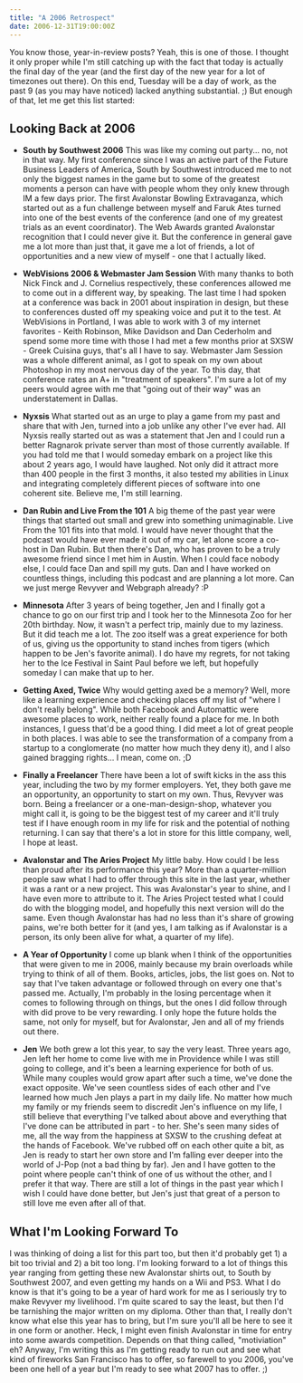 ```yaml
---
title: "A 2006 Retrospect"
date: 2006-12-31T19:00:00Z
---
```


You know those, year-in-review posts? Yeah, this is one of those. I thought it only proper while I'm still catching up with the fact that today is actually the final day of the year (and the first day of the new year for a lot of timezones out there). On this end, Tuesday will be a day of work, as the past 9 (as you may have noticed) lacked anything substantial. ;) But enough of that, let me get this list started:

## Looking Back at 2006

*   **South by Southwest 2006**
    This was like my coming out party... no, not in that way. My first conference since I was an active part of the Future Business Leaders of America, South by Southwest introduced me to not only the biggest names in the game but to some of the greatest moments a person can have with people whom they only knew through IM a few days prior. The first Avalonstar Bowling Extravaganza, which started out as a fun challenge between myself and Faruk Ates turned into one of the best events of the conference (and one of my greatest trials as an event coordinator). The Web Awards granted Avalonstar recognition that I could never give it. But the conference in general gave me a lot more than just that, it gave me a lot of friends, a lot of opportunities and a new view of myself - one that I actually liked.

*   **WebVisions 2006 & Webmaster Jam Session**
    With many thanks to both Nick Finck and J. Cornelius respectively, these conferences allowed me to come out in a different way, by speaking. The last time I had spoken at a conference was back in 2001 about inspiration in design, but these to conferences dusted off my speaking voice and put it to the test. At WebVisions in Portland, I was able to work with 3 of my internet favorites - Keith Robinson, Mike Davidson and Dan Cederholm and spend some more time with those I had met a few months prior at SXSW - Greek Cuisina guys, that's all I have to say. Webmaster Jam Session was a whole different animal, as I got to speak on my own about Photoshop in my most nervous day of the year. To this day, that conference rates an A+ in "treatment of speakers". I'm sure a lot of my peers would agree with me that "going out of their way" was an understatement in Dallas.

*   **Nyxsis**
    What started out as an urge to play a game from my past and share that with Jen, turned into a job unlike any other I've ever had. All Nyxsis really started out as was a statement that Jen and I could run a better Ragnarok private server than most of those currently available. If you had told me that I would someday embark on a project like this about 2 years ago, I would have laughed. Not only did it attract more than 400 people in the first 3 months, it also tested my abilities in Linux and integrating completely different pieces of software into one coherent site. Believe me, I'm still learning.

*   **Dan Rubin and Live From the 101**
    A big theme of the past year were things that started out small and grew into something unimaginable. Live From the 101 fits into that mold. I would have never thought that the podcast would have ever made it out of my car, let alone score a co-host in Dan Rubin. But then there's Dan, who has proven to be a truly awesome friend since I met him in Austin. When I could face nobody else, I could face Dan and spill my guts. Dan and I have worked on countless things, including this podcast and are planning a lot more. Can we just merge Revyver and Webgraph already? :P

*   **Minnesota**
    After 3 years of being together, Jen and I finally got a chance to go on our first trip and I took her to the Minnesota Zoo for her 20th birthday. Now, it wasn't a perfect trip, mainly due to my laziness. But it did teach me a lot. The zoo itself was a great experience for both of us, giving us the opportunity to stand inches from tigers (which happen to be Jen's favorite animal). I do have my regrets, for not taking her to the Ice Festival in Saint Paul before we left, but hopefully someday I can make that up to her.

*   **Getting Axed, Twice**
    Why would getting axed be a memory? Well, more like a learning experience and checking places off my list of "where I don't really belong". While both Facebook and Automattic were awesome places to work, neither really found a place for me. In both instances, I guess that'd be a good thing. I did meet a lot of great people in both places. I was able to see the transformation of a company from a startup to a conglomerate (no matter how much they deny it), and I also gained bragging rights... I mean, come on. ;D

*   **Finally a Freelancer**
    There have been a lot of swift kicks in the ass this year, including the two by my former employers. Yet, they both gave me an opportunity, an opportunity to start on my own. Thus, Revyver was born. Being a freelancer or a one-man-design-shop, whatever you might call it, is going to be the biggest test of my career and it'll truly test if I have enough room in my life for risk and the potential of nothing returning. I can say that there's a lot in store for this little company, well, I hope at least.

*   **Avalonstar and The Aries Project**
    My little baby. How could I be less than proud after its performance this year? More than a quarter-million people saw what I had to offer through this site in the last year, whether it was a rant or a new project. This was Avalonstar's year to shine, and I have even more to attribute to it. The Aries Project tested what I could do with the blogging model, and hopefully this next version will do the same. Even though Avalonstar has had no less than it's share of growing pains, we're both better for it (and yes, I am talking as if Avalonstar is a person, its only been alive for what, a quarter of my life).

*   **A Year of Opportunity**
    I come up blank when I think of the opportunities that were given to me in 2006, mainly because my brain overloads while trying to think of all of them. Books, articles, jobs, the list goes on. Not to say that I've taken advantage or followed through on every one that's passed me. Actually, I'm probably in the losing percentage when it comes to following through on things, but the ones I did follow through with did prove to be very rewarding. I only hope the future holds the same, not only for myself, but for Avalonstar, Jen and all of my friends out there.

*   **Jen**
    We both grew a lot this year, to say the very least. Three years ago, Jen left her home to come live with me in Providence while I was still going to college, and it's been a learning experience for both of us. While many couples would grow apart after such a time, we've done the exact opposite. We've seen countless sides of each other and I've learned how much Jen plays a part in my daily life. No matter how much my family or my friends seem to discredit Jen's influence on my life, I still believe that everything I've talked about above and everything that I've done can be attributed in part - to her. She's seen many sides of me, all the way from the happiness at SXSW to the crushing defeat at the hands of Facebook. We've rubbed off on each other quite a bit, as Jen is ready to start her own store and I'm falling ever deeper into the world of J-Pop (not a bad thing by far). Jen and I have gotten to the point where people can't think of one of us without the other, and I prefer it that way. There are still a lot of things in the past year which I wish I could have done better, but Jen's just that great of a person to still love me even after all of that.

## What I'm Looking Forward To

I was thinking of doing a list for this part too, but then it'd probably get 1) a bit too trivial and 2) a bit too long. I'm looking forward to a lot of things this year ranging from getting these new Avalonstar shirts out, to South by Southwest 2007, and even getting my hands on a Wii and PS3. What I do know is that it's going to be a year of hard work for me as I seriously try to make Revyver my livelihood. I'm quite scared to say the least, but then I'd be tarnishing the major written on my diploma. Other than that, I really don't know what else this year has to bring, but I'm sure you'll all be here to see it in one form or another. Heck, I might even finish Avalonstar in time for entry into some awards competition. Depends on that thing called, "motiviation" eh? Anyway, I'm writing this as I'm getting ready to run out and see what kind of fireworks San Francisco has to offer, so farewell to you 2006, you've been one hell of a year but I'm ready to see what 2007 has to offer. ;)
